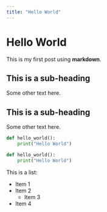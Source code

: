 ```yaml
---
title: "Hello World"
---
```


# Hello World

This is my first post using **markdown**.

## This is a sub-heading

Some other text here.

## This is a sub-heading

Some other text here.

```python
def hello_world():
    print("Hello World")
```

```python
def hello_world():
    print("Hello World")
```

This is a list:

- Item 1
- Item 2
  - Item 3
- Item 4
